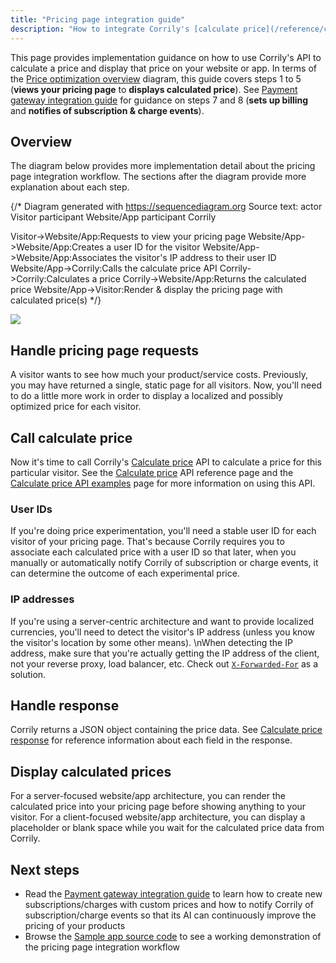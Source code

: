 ```yaml
---
title: "Pricing page integration guide"
description: "How to integrate Corrily's [calculate price](/reference/calculate-price) API into your website/app."
---
```


This page provides implementation guidance on how to use Corrily's API to calculate a price and display that price on your website or app. In terms of the [Price optimization overview](./price-optimization-overview) diagram, this guide covers steps 1 to 5 (**views your pricing page** to **displays calculated price**). See [Payment gateway integration guide](../payment-gateways/integration-guide) for guidance on steps 7 and 8 (**sets up billing** and **notifies of subscription & charge events**).

## Overview

The diagram below provides more implementation detail about the pricing page integration workflow. The sections after the diagram provide more explanation about each step.

{/*
Diagram generated with https://sequencediagram.org
Source text:
actor Visitor
participant Website/App
participant Corrily

Visitor->Website/App:Requests to view your pricing page
Website/App->Website/App:Creates a user ID for the visitor
Website/App->Website/App:Associates the visitor's IP address to their user ID
Website/App->Corrily:Calls the calculate price API
Corrily->Corrily:Calculates a price
Corrily->Website/App:Returns the calculated price
Website/App->Visitor:Render & display the pricing page with calculated price(s)
*/}

<img src="../img/pricing-page-integration.png" />

## Handle pricing page requests

A visitor wants to see how much your product/service costs. Previously, you may have returned a single, static page for all visitors. Now, you'll need to do a little more work in order to display a localized and possibly optimized price for each visitor.

## Call calculate price

Now it's time to call Corrily's [Calculate price](../api-reference/calculate-price) API to calculate a price for this particular visitor. See the [Calculate price](../api-reference/calculate-price) API reference page and the [Calculate price API examples](./calculate-price-api-examples) page for more information on using this API.

<Warning>

<h3>User IDs</h3>

If you're doing price experimentation, you'll need a stable user ID for each visitor of your pricing page. That's because Corrily requires you to associate each calculated price with a user ID so that later, when you manually or automatically notify Corrily of subscription or charge events, it can determine the outcome of each experimental price.

</Warning>

<Warning>
  
<h3>IP addresses</h3>

If you're using a server-centric architecture and want to provide localized currencies, you'll need to detect the visitor's IP address (unless you know the visitor's location by some other means). \nWhen detecting the IP address, make sure that you're actually getting the IP address of the client, not your reverse proxy, load balancer, etc. Check out [`X-Forwarded-For`](https://developer.mozilla.org/en-US/docs/Web/HTTP/Headers/X-Forwarded-For) as a solution.

</Warning>

## Handle response

Corrily returns a JSON object containing the price data. See [Calculate price response](../api-reference/calculate-price#response) for reference information about each field in the response.

## Display calculated prices

For a server-focused website/app architecture, you can render the calculated price into your pricing page before showing anything to your visitor. For a client-focused website/app architecture, you can display a placeholder or blank space while you wait for the calculated price data from Corrily.

## Next steps

- Read the [Payment gateway integration guide](../payment-gateways/integration-guide) to learn how to create new subscriptions/charges with custom prices and how to notify Corrily of subscription/charge events so that its AI can continuously improve the pricing of your products
- Browse the [Sample app source code](https://glitch.com/edit/#!/corrily?path=README.md%3A1%3A0) to see a working demonstration of the pricing page integration workflow

